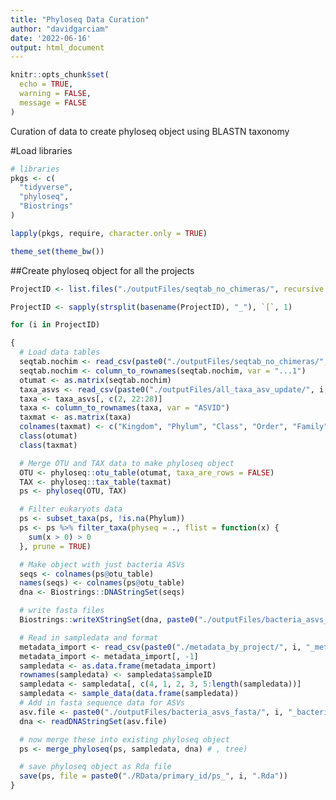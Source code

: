 ```yaml
---
title: "Phyloseq Data Curation"
author: "davidgarciam"
date: '2022-06-16'
output: html_document
---
```


```r
knitr::opts_chunk$set(
  echo = TRUE,
  warning = FALSE,
  message = FALSE
)
```

Curation of data to create phyloseq object using BLASTN taxonomy

#Load libraries

```r
# libraries
pkgs <- c(
  "tidyverse",
  "phyloseq",
  "Biostrings"
)

lapply(pkgs, require, character.only = TRUE)

theme_set(theme_bw())
```
##Create phyloseq object for all the projects

```r
ProjectID <- list.files("./outputFiles/seqtab_no_chimeras/", recursive = FALSE)

ProjectID <- sapply(strsplit(basename(ProjectID), "_"), `[`, 1)

for (i in ProjectID)

{
  # Load data tables
  seqtab.nochim <- read_csv(paste0("./outputFiles/seqtab_no_chimeras/", i, "_seqtab.nochim.csv"))
  seqtab.nochim <- column_to_rownames(seqtab.nochim, var = "...1")
  otumat <- as.matrix(seqtab.nochim)
  taxa_asvs <- read_csv(paste0("./outputFiles/all_taxa_asv_update/", i, "_all_taxa_asvs.csv"))
  taxa <- taxa_asvs[, c(2, 22:28)]
  taxa <- column_to_rownames(taxa, var = "ASVID")
  taxmat <- as.matrix(taxa)
  colnames(taxmat) <- c("Kingdom", "Phylum", "Class", "Order", "Family", "Genus", "Species")
  class(otumat)
  class(taxmat)

  # Merge OTU and TAX data to make phyloseq object
  OTU <- phyloseq::otu_table(otumat, taxa_are_rows = FALSE)
  TAX <- phyloseq::tax_table(taxmat)
  ps <- phyloseq(OTU, TAX)

  # Filter eukaryots data
  ps <- subset_taxa(ps, !is.na(Phylum))
  ps <- ps %>% filter_taxa(physeq = ., flist = function(x) {
    sum(x > 0) > 0
  }, prune = TRUE)

  # Make object with just bacteria ASVs
  seqs <- colnames(ps@otu_table)
  names(seqs) <- colnames(ps@otu_table)
  dna <- Biostrings::DNAStringSet(seqs)

  # write fasta files
  Biostrings::writeXStringSet(dna, paste0("./outputFiles/bacteria_asvs_fasta/", i, "_bacteria_asvs.fasta"))

  # Read in sampledata and format
  metadata_import <- read_csv(paste0("./metadata_by_project/", i, "_metadata.csv"))
  metadata_import <- metadata_import[, -1]
  sampledata <- as.data.frame(metadata_import)
  rownames(sampledata) <- sampledata$sampleID
  sampledata <- sampledata[, c(4, 1, 2, 3, 5:length(sampledata))]
  sampledata <- sample_data(data.frame(sampledata))
  # Add in fasta sequence data for ASVs
  asv.file <- paste0("./outputFiles/bacteria_asvs_fasta/", i, "_bacteria_asvs.fasta")
  dna <- readDNAStringSet(asv.file)

  # now merge these into existing phyloseq object
  ps <- merge_phyloseq(ps, sampledata, dna) # , tree)

  # save phyloseq object as Rda file
  save(ps, file = paste0("./RData/primary_id/ps_", i, ".Rda"))
}
```
